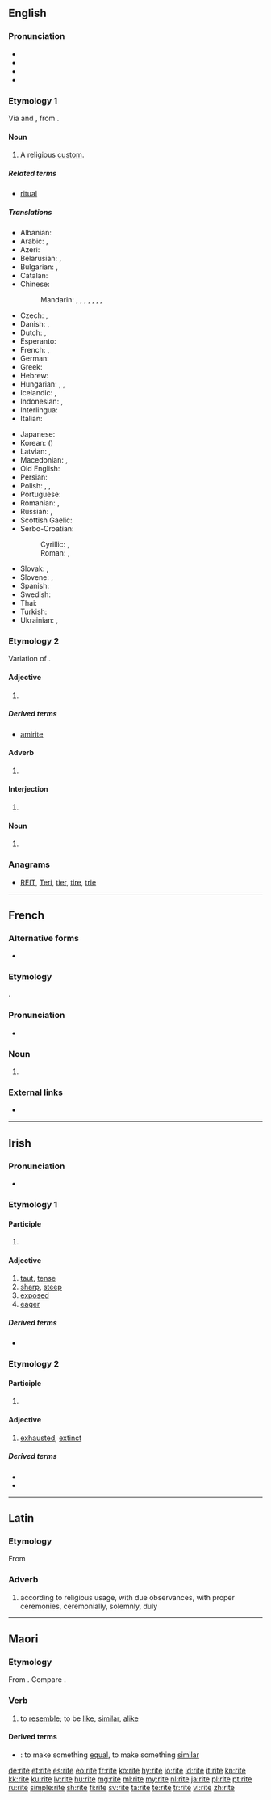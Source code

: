 ==English==
{{wikipedia}}

===Pronunciation===
* <!--rīt, -->{{IPA|/ɹaɪt/|lang=en}}
* {{audio|en-us-rite.ogg|Audio (US)|lang=en}}
* {{rhymes|aɪt|lang=en}}
* {{homophones|right|wright|Wright|write|lang=en}}

===Etymology 1===
Via {{etyl|enm|en}} and {{etyl|fro|en}}, from {{etyl|la|en}} {{term|ritus|lang=la}}.

====Noun====
{{en-noun}}

# A religious [[custom]].

=====Related terms=====
* [[ritual]]

=====Translations=====
{{trans-top|ritual}}
* Albanian: {{t+|sq|rit}}
* Arabic: {{t|ar|طَقْس دِينِيّ|m}}, {{t|ar|شَعِيرَة|f}}
* Azeri: {{t+|az|ayin}}
* Belarusian: {{t|be|абрад|m|tr=abrád|sc=Cyrl}}, {{t|be|рытуал|m|tr=rytuál|sc=Cyrl}}
* Bulgarian: {{t+|bg|обред|m|tr=obred|sc=Cyrl}}, {{t+|bg|ритуал|m|tr=rituál|sc=Cyrl}}
* Catalan: {{t|ca|ritus|m}}
* Chinese:
*: Mandarin: {{t+|cmn|儀|sc=Hani}}, {{t+|cmn|仪|tr=yí|sc=Hani}}, {{t+|cmn|儀式|sc=Hani}}, {{t+|cmn|仪式|tr=yíshì|sc=Hani}}, {{t|cmn|典禮|sc=Hani}}, {{t+|cmn|典礼|tr=diǎnlǐ|sc=Hani}}, {{t+|cmn|禮|sc=Hani}}, {{t+|cmn|礼|tr=lǐ|sc=Hani}}
* Czech: {{t|cs|obřad|m}}, {{t|cs|rituál|m}}
* Danish: {{t|da|rite|c}}, {{t|da|ritus|c}}
* Dutch: {{t|nl|ritus|f}}, {{t|nl|kerkgebruik|n}}
* Esperanto: {{t+|eo|rito}}
* French: {{t+|fr|rit}}, {{t+|fr|rite|m}}
* German: {{t+|de|Ritus|m}}
* Greek: {{t+|el|τελετουργία|f}}
* Hebrew: {{t+|he|פולחן|m|tr=pulkhan}}
* Hungarian: {{t+|hu|szertartás}}, {{t+|hu|ceremónia}}, {{t+|hu|rítus}}
* Icelandic: {{t|is|helgiathöfn|f}}, {{t+|is|helgisiður|m}}
* Indonesian: {{t+|id|upacara}}, {{t+|id|ritus}}
* Interlingua: {{t|ia|rito}}
* Italian: {{t+|it|rito|m}}
{{trans-mid}}
* Japanese: {{t+|ja|儀式|tr=[[ぎしき]], gishiki|sc=Jpan}}
* Korean: {{t+|ko|의식|sc=Kore}} ({{t+|ko|儀式|sc=Kore}})
* Latvian: {{t+|lv|rits|m}}, {{t+|lv|rituāls|m}}
* Macedonian: {{t|mk|обред|m|tr=obred|sc=Cyrl}}, {{t|mk|ритуал|m|tr=ritual|sc=Cyrl}}
* Old English: {{t-needed|ang}}
* Persian: {{t+|fa|آیین|tr=âyin|sc=fa-Arab}}
* Polish: {{t+|pl|rytuał|m}}, {{t|pl|obrządek|m}}, {{t+|pl|obrzęd|m}}
* Portuguese: {{t+|pt|rito|m}}
* Romanian: {{t+|ro|ritual|n}}, {{t+|ro|rit|n}}
* Russian: {{t+|ru|обря́д|m}}, {{t+|ru|ритуа́л|m}}
* Scottish Gaelic: {{t|gd|deas-ghnàth|m}}
* Serbo-Croatian:
*: Cyrillic: {{t|sh|обред|m}}, {{t|sh|ритуал|m}}
*: Roman: {{t+|sh|obred|m}}, {{t+|sh|ritual|m}}
* Slovak: {{t|sk|obrad|m}}, {{t|sk|rituál|m}}
* Slovene: {{t+|sl|obred|m}}, {{t|sl|ritual|m}}
* Spanish: {{t+|es|rito|m}}
* Swedish: {{t+|sv|rit|c}}
* Thai: {{t+|th|พิธี|tr=pítee|sc=Thai}}
* Turkish: {{t+|tr|ayin}}
* Ukrainian: {{t|uk|обряд|m|tr=obrjád|sc=Cyrl}}, {{t|uk|ритуал|m|tr=rytuál|sc=Cyrl}}
{{trans-bottom}}

===Etymology 2===
Variation of {{term|right}}.

====Adjective====
{{en-adj|-}}

# {{informal spelling of|right|lang=en}}
#: {{usex|lang=en|He's '''rite''', you know.}}

=====Derived terms=====
{{der-top}}
* [[amirite]]
{{der-mid}}
{{der-bottom}}

====Adverb====
{{en-adv|-}}

# {{informal spelling of|right|lang=en}}
#: {{usex|lang=en|It's '''rite''' next to my house.}}

====Interjection====
{{en-interj}}

# {{informal spelling of|right|lang=en}}
#: {{usex|lang=en|'''Rite''', let's do it...}}

====Noun====
{{en-noun}}

# {{informal spelling of|right|lang=en}}
#: {{usex|lang=en|I know '''rite''' from wrong.}}

===Anagrams===
* [[REIT#English|REIT]], [[Teri#English|Teri]], [[tier#English|tier]], [[tire#English|tire]], [[trie#English|trie]]

----

==French==

===Alternative forms===
* {{l|fr|rit}} {{qualifier|obsolete}}

===Etymology===
{{borrowing|la|ritus|lang=fr}}.

===Pronunciation===
* {{audio|Fr-rite.ogg|Audio}}

===Noun===
{{fr-noun|m}}

# {{l|en|rite}}

===External links===
* {{R:TLFi}}

----

==Irish==

===Pronunciation===
* {{IPA|lang=ga|/ˈɾˠɪtʲə/}}

===Etymology 1===

====Participle====
{{ga-pp}}

# {{past participle of|righ|lang=ga|nocat=1}}

====Adjective====
{{ga-adj}}

# [[taut]], [[tense]]
# [[sharp]], [[steep]]
# [[exposed]] {{qualifier|{{m|ga|le||to}}}}
# [[eager]] {{qualifier|{{m|ga|chun||for}}}}

=====Derived terms=====
* {{l|ga|riteacht}}

===Etymology 2===

====Participle====
{{ga-pp}}

# {{past participle of|rith|lang=ga|nocat=1}}

====Adjective====
{{ga-adj}}

# [[exhausted]], [[extinct]]

=====Derived terms=====
* {{l|ga|rite anuas}}
* {{l|ga|rite síos}}

----

==Latin==

===Etymology===
From {{term|ritus|rītus|rite, custom|lang=la}}

===Adverb===
{{la-adv|rite|rite|-}}

# according to religious usage, with due observances, with proper ceremonies, ceremonially, solemnly, duly

----

==Maori==

===Etymology===
From {{etyl|poz-pep-pro|mi}} {{m|poz-pep-pro|*lite}}.  Compare {{etyl|haw|-}} {{m|haw|like}}.

===Verb===
{{mi-verb}}

# to [[resemble]]; to be [[like]], [[similar]], [[alike]]

====Derived terms====
* {{m|mi|whakarite}}: to make something [[equal]], to make something [[similar]]

[[de:rite]]
[[et:rite]]
[[es:rite]]
[[eo:rite]]
[[fr:rite]]
[[ko:rite]]
[[hy:rite]]
[[io:rite]]
[[id:rite]]
[[it:rite]]
[[kn:rite]]
[[kk:rite]]
[[ku:rite]]
[[lv:rite]]
[[hu:rite]]
[[mg:rite]]
[[ml:rite]]
[[my:rite]]
[[nl:rite]]
[[ja:rite]]
[[pl:rite]]
[[pt:rite]]
[[ru:rite]]
[[simple:rite]]
[[sh:rite]]
[[fi:rite]]
[[sv:rite]]
[[ta:rite]]
[[te:rite]]
[[tr:rite]]
[[vi:rite]]
[[zh:rite]]